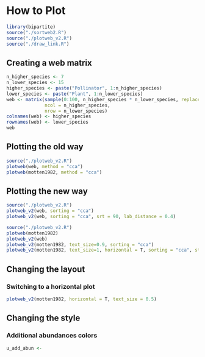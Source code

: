 # How to Plot

```r
library(bipartite)
source("./sortweb2.R")
source("./plotweb_v2.R")
source("./draw_link.R")
```

## Creating a web matrix

```r
n_higher_species <- 7
n_lower_species <- 15
higher_species <- paste("Pollinator", 1:n_higher_species)
lower_species <- paste("Plant", 1:n_lower_species)
web <- matrix(sample(0:100, n_higher_species * n_lower_species, replace = TRUE, prob = c(50, sqrt(1/(1:100)))), 
              ncol = n_higher_species,
              nrow = n_lower_species)
colnames(web) <- higher_species
rownames(web) <- lower_species
web
```

## Plotting the old way

```r
source("./plotweb_v2.R")
plotweb(web, method = "cca")
plotweb(motten1982, method = "cca")
```

## Plotting the new way

```r
source("./plotweb_v2.R")
plotweb_v2(web, sorting = "cca")
plotweb_v2(web, sorting = "cca", srt = 90, lab_distance = 0.4)
```

```r
source("./plotweb_v2.R")
plotweb(motten1982)
plotweb_v2(web)
plotweb_v2(motten1982, text_size=0.9, sorting = "cca")
plotweb_v2(motten1982, text_size=1, horizontal = T, sorting = "cca", style = "curve")
```

## Changing the layout

### Switching to a horizontal plot

```r
plotweb_v2(motten1982, horizontal = T, text_size = 0.5)
```

## Changing the style

### Additional abundances colors

```r
u_add_abun <- 
```

```r

```

```r

```
